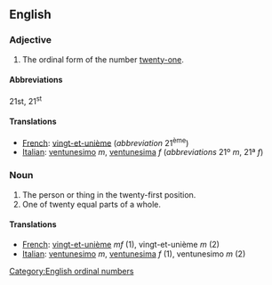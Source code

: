 ==English==

===Adjective===

# The ordinal form of the number [[twenty-one]].

====Abbreviations====
21st, 21<sup>st</sup>

====Translations====

*[[French]]: [[vingt-et-unième]] (''abbreviation'' 21<sup>ème</sup>)
*[[Italian]]: [[ventunesimo]] ''m'', [[ventunesima]] ''f'' (''abbreviations'' 21º ''m'', 21ª ''f'')

===Noun===

#The person or thing in the twenty-first position.
#One of twenty equal parts of a whole.

====Translations====

*[[French]]: [[vingt-et-unième]] ''mf'' (1), vingt-et-unième ''m'' (2)
*[[Italian]]: [[ventunesimo]] ''m'', [[ventunesima]] ''f'' (1), ventunesimo ''m'' (2)

[[Category:English ordinal numbers]]